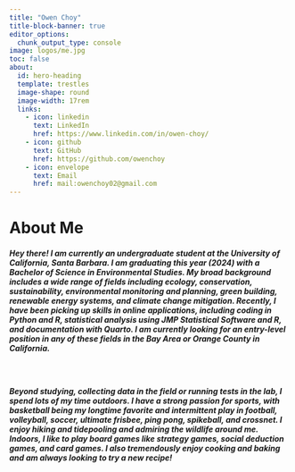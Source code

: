 ```yaml
---
title: "Owen Choy"
title-block-banner: true
editor_options: 
  chunk_output_type: console
image: logos/me.jpg
toc: false
about: 
  id: hero-heading
  template: trestles
  image-shape: round
  image-width: 17rem
  links:
    - icon: linkedin
      text: LinkedIn
      href: https://www.linkedin.com/in/owen-choy/
    - icon: github
      text: GitHub
      href: https://github.com/owenchoy
    - icon: envelope
      text: Email
      href: mail:owenchoy02@gmail.com
---
```


<h1 class="block-title red-text">
About Me
</h1>

<h5 id="no-padding">
Hey there! I am currently an undergraduate student at the University of California, Santa Barbara. I am graduating this year (2024) with a [Bachelor of Science in Environmental Studies]{.red-bold}. My broad background includes a wide range of fields including [ecology]{.red-bold}, [conservation]{.red-bold}, [sustainability]{.red-bold}, [environmental monitoring and planning]{.red-bold}, [green building]{.red-bold}, [renewable energy systems]{.red-bold}, and [climate change mitigation]{.red-bold}. Recently, I have been picking up skills in online applications, including coding in Python and R, statistical analysis using JMP Statistical Software and R, and documentation with Quarto. [I am currently looking for an entry-level position in any of these fields]{.red-bold} in the Bay Area or Orange County in California. 
</h5>

<br>

<h5>
Beyond studying, collecting data in the field or running tests in the lab, I spend lots of my time outdoors. I have a strong passion for sports, with basketball being my longtime favorite and intermittent play in football, volleyball, soccer, ultimate frisbee, ping pong, spikeball, and crossnet. I enjoy hiking and tidepooling and admiring the wildlife around me. Indoors, I like to play board games like strategy games, social deduction games, and card games. I also tremendously enjoy cooking and baking and am always looking to try a new recipe!
</h5>



